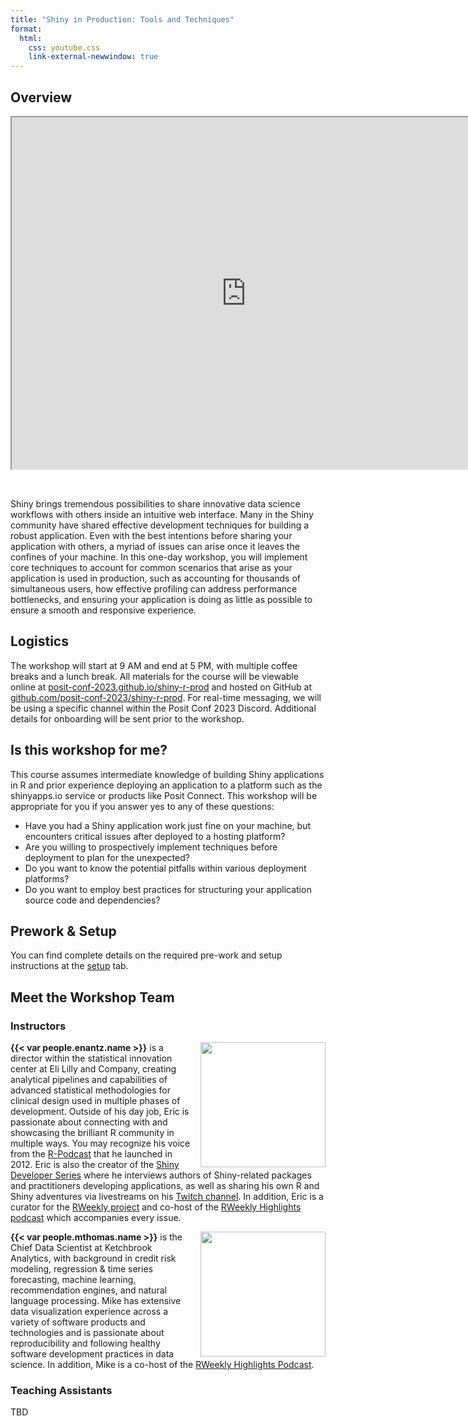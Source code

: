```yaml
---
title: "Shiny in Production: Tools and Techniques"
format:
  html:
    css: youtube.css
    link-external-newwindow: true
---
```


## Overview 

```{=html}
<div class="embed-youtube">
    <iframe src="https://www.youtube.com/embed/MlRwhDYI5Ec" width="750" height="563"></iframe>
</div>
```

<br />

Shiny brings tremendous possibilities to share innovative data science workflows with others inside an intuitive web interface. Many in the Shiny community have shared effective development techniques for building a robust application. Even with the best intentions before sharing your application with others, a myriad of issues can arise once it leaves the confines of your machine.  In this one-day workshop, you will implement core techniques to account for common scenarios that arise as your application is used in production, such as accounting for thousands of simultaneous users, how effective profiling can address performance bottlenecks, and ensuring your application is doing as little as possible to ensure a smooth and responsive experience.  

## Logistics

The workshop will start at 9 AM and end at 5 PM, with multiple coffee breaks and a lunch break. All materials for the course will be viewable online at [posit-conf-2023.github.io/shiny-r-prod](https://posit-conf-2023.github.io/shiny-r-prod) and hosted on GitHub at [github.com/posit-conf-2023/shiny-r-prod](https://github.com/posit-conf-2023/shiny-r-prod). For real-time messaging, we will be using a specific channel within the Posit Conf 2023 Discord. Additional details for onboarding will be sent prior to the workshop.

## Is this workshop for me?

This course assumes intermediate knowledge of building Shiny applications in R and prior experience deploying an application to a platform such as the shinyapps.io service or products like Posit Connect. This workshop will be appropriate for you if you answer yes to any of these questions:

* Have you had a Shiny application work just fine on your machine, but encounters critical issues after deployed to a hosting platform?
* Are you willing to prospectively implement techniques before deployment to plan for the unexpected?
* Do you want to know the potential pitfalls within various deployment platforms?
* Do you want to employ best practices for structuring your application source code and dependencies?

## Prework & Setup

You can find complete details on the required pre-work and setup instructions at the [setup](setup.qmd) tab. 

## Meet the Workshop Team

### Instructors

![](images/enantz.jpg){style="float:right;padding: 0 0 0 10px;" fig-alt="{{< var people.enantz.name >}}" width="200"}
**{{< var people.enantz.name >}}** is a director within the statistical innovation center at Eli Lilly and Company, creating analytical pipelines and capabilities of advanced statistical methodologies for clinical design used in multiple phases of development. Outside of his day job, Eric is passionate about connecting with and showcasing the brilliant R community in multiple ways. You may recognize his voice from the [R-Podcast](https://r-podcast.org) that he launched in 2012. Eric is also the creator of the [Shiny Developer Series](https://shinydevseries.com) where he interviews authors of Shiny-related packages and practitioners developing applications, as well as sharing his own R and Shiny adventures via livestreams on his [Twitch channel](https://twitch.tv/rpodcast). In addition, Eric is a curator for the [RWeekly project](https://rweekly.org) and co-host of the [RWeekly Highlights podcast](https://rweekly.fireside.fm) which accompanies every issue.

![](images/mthomas.jpeg){style="float:right;padding: 0 0 0 10px;" fig-alt="{{< var people.mthomas.name >}}" width="200"}
**{{< var people.mthomas.name >}}** is the Chief Data Scientist at Ketchbrook Analytics, with background in credit risk modeling, regression & time series forecasting, machine learning, recommendation engines, and natural language processing. Mike has extensive data visualization experience across a variety of software products and technologies and is passionate about reproducibility and following healthy software development practices in data science. In addition, Mike is a co-host of the [RWeekly Highlights Podcast](https://rweekly.fireside.fm).

### Teaching Assistants

TBD